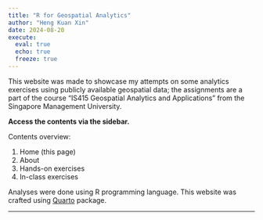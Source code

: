 ```yaml
---
title: "R for Geospatial Analytics"
author: "Heng Kuan Xin"
date: 2024-08-20
execute: 
  eval: true
  echo: true
  freeze: true
---
```


This website was made to showcase my attempts on some analytics exercises using publicly available geospatial data; the assignments are a part of the course "IS415 Geospatial Analytics and Applications" from the Singapore Management University.

**Access the contents via the sidebar.**

Contents overview:

1.  Home (this page)
2.  About
3.  Hands-on exercises
4.  In-class exercises

Analyses were done using R programming language. This website was crafted using [Quarto](https://quarto.org/) package.

------------------------------------------------------------------------
